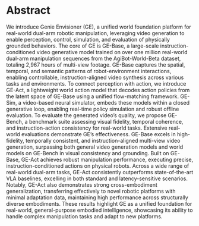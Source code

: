 # Abstract
<div style={{ textAlign: "justify" }}>
We introduce Genie Envisioner (GE), a unified world foundation platform for real-world dual-arm robotic manipulation, leveraging video generation to enable perception, control, simulation, and evaluation of physically grounded behaviors. The core of GE is GE-Base, a large-scale instruction-conditioned video generative model trained on over one million real-world dual-arm manipulation sequences from the AgiBot-World-Beta dataset, totaling 2,967 hours of multi-view footage. GE-Base captures the spatial, temporal, and semantic patterns of robot-environment interactions, enabling controllable, instruction-aligned video synthesis across various tasks and environments. To connect perception with action, we introduce GE-Act, a lightweight world action model that decodes action policies from the latent space of GE-Base using a unified flow-matching framework. GE-Sim, a video-based neural simulator, embeds these models within a closed generative loop, enabling real-time policy simulation and robust offline evaluation. To evaluate the generated video’s quality, we propose GE-Bench, a benchmark suite assessing visual fidelity, temporal coherence, and instruction-action consistency for real-world tasks. Extensive real-world evaluations demonstrate GE’s effectiveness. GE-Base excels in high-fidelity, temporally consistent, and instruction-aligned multi-view video generation, surpassing both general video generation models and world models on GE-Bench in visual consistency and grounding. Built on GE-Base, GE-Act achieves robust manipulation performance, executing precise, instruction-conditioned actions on physical robots. Across a wide range of real-world dual-arm tasks, GE-Act consistently outperforms state-of-the-art VLA baselines, excelling in both standard and latency-sensitive scenarios. Notably, GE-Act also demonstrates strong cross-embodiment generalization, transferring effectively to novel robotic platforms with minimal adaptation data, maintaining high performance across structurally diverse embodiments. These results highlight GE as a unified foundation for real-world, general-purpose embodied intelligence, showcasing its ability to handle complex manipulation tasks and adapt to new platforms.
</div>